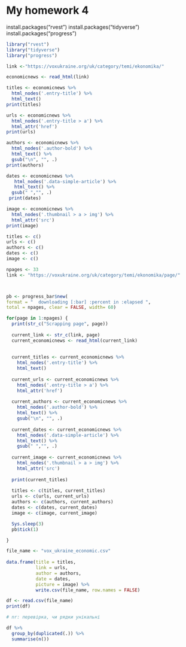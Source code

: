 # My homework 4

install.packages("rvest")
install.packages("tidyverse")
install.packages("progress")

```r
library("rvest")
library("tidyverse")
library("progress")

link <-"https://voxukraine.org/uk/category/temi/ekonomika/"

economicnews <- read_html(link)

titles <- economicnews %>%
  html_nodes('.entry-title') %>%
  html_text()
print(titles)

urls <- economicnews %>%
  html_nodes('.entry-title > a') %>%
  html_attr('href')
print(urls)

authors <- economicnews %>%
  html_nodes('.author-bold') %>%
  html_text() %>% 
  gsub("\n", "", .)
print(authors)

dates <- economicnews %>%
   html_nodes('.data-simple-article') %>%
   html_text() %>%
  gsub(" ","", .)
 print(dates)

image <- economicnews %>%
  html_nodes('.thumbnail > a > img') %>%
  html_attr('src')
print(image)

titles <- c()
urls <- c()
authors <- c()
dates <- c()
image <- c()

npages <- 33
link <- "https://voxukraine.org/uk/category/temi/ekonomika/page/"



pb <- progress_bar$new(
format = "  downloading [:bar] :percent in :elapsed ",
total = npages, clear = FALSE, width= 60)

for(page in 1:npages) {
  print(str_c("Scrapping page", page))
  
  current_link <- str_c(link, page)
  current_economicnews <- read_html(current_link)
 
  
  current_titles <- current_economicnews %>%
    html_nodes('.entry-title') %>%
    html_text()
  
  current_urls <- current_economicnews %>%
    html_nodes('.entry-title > a') %>%
    html_attr('href')
  
  current_authors <- current_economicnews %>%
    html_nodes('.author-bold') %>%
    html_text() %>% 
    gsub("\n", "", .)
  
  current_dates <- current_economicnews %>%
    html_nodes('.data-simple-article') %>%
    html_text() %>%
    gsub(" ","", .)
  
  current_image <- current_economicnews %>%
    html_nodes('.thumbnail > a > img') %>%
    html_attr('src')
  
  print(current_titles)
  
  titles <- c(titles, current_titles)
  urls <- c(urls, current_urls)
  authors <- c(authors, current_authors)
  dates <- c(dates, current_dates)
  image <- c(image, current_image)

  Sys.sleep(3)
  pb$tick(1)

}

file_name <- "vox_ukraine_economic.csv"
 
data.frame(title = titles,
           link = urls,
           author = authors,
           date = dates,
           picture = image) %>%
           write.csv(file_name, row.names = FALSE)

df <- read.csv(file_name)
print(df)
```
```r
# nr: перевірка, чи рядки унікальні

df %>%
  group_by(duplicated(.)) %>%
  summarise(n())
```
